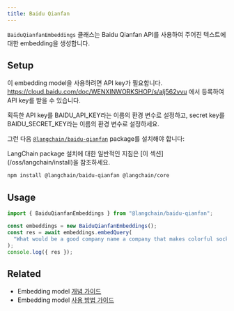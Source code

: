 ```yaml
---
title: Baidu Qianfan
---
```


`BaiduQianfanEmbeddings` 클래스는 Baidu Qianfan API를 사용하여 주어진 텍스트에 대한 embedding을 생성합니다.

## Setup

이 embedding model을 사용하려면 API key가 필요합니다. https://cloud.baidu.com/doc/WENXINWORKSHOP/s/alj562vvu 에서 등록하여 API key를 받을 수 있습니다.

획득한 API key를 BAIDU_API_KEY라는 이름의 환경 변수로 설정하고, secret key를 BAIDU_SECRET_KEY라는 이름의 환경 변수로 설정하세요.

그런 다음 [`@langchain/baidu-qianfan`](https://www.npmjs.com/package/@langchain/baidu-qianfan) package를 설치해야 합니다:

<Tip>
LangChain package 설치에 대한 일반적인 지침은 [이 섹션](/oss/langchain/install)을 참조하세요.
</Tip>

```bash npm
npm install @langchain/baidu-qianfan @langchain/core
```

## Usage

```typescript
import { BaiduQianfanEmbeddings } from "@langchain/baidu-qianfan";

const embeddings = new BaiduQianfanEmbeddings();
const res = await embeddings.embedQuery(
  "What would be a good company name a company that makes colorful socks?"
);
console.log({ res });
```

## Related

- Embedding model [개념 가이드](/oss/integrations/text_embedding)
- Embedding model [사용 방법 가이드](/oss/integrations/text_embedding)